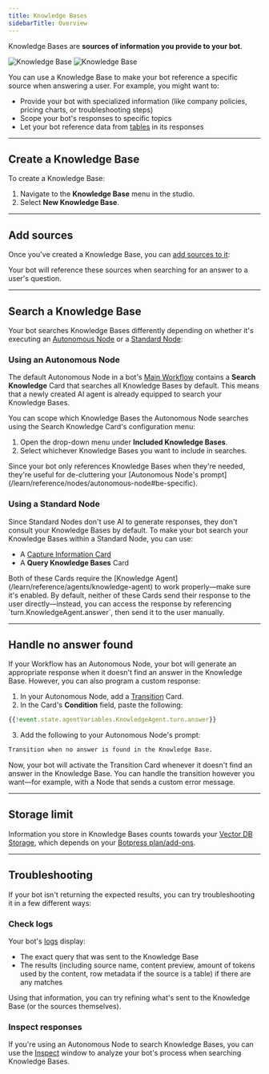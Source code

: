 ```yaml
---
title: Knowledge Bases
sidebarTitle: Overview
---
```


<Icon icon="book-open"/> Knowledge Bases are **sources of information you provide to your bot**.

<Frame>
  <img
    alt="Knowledge Base"
    className="block dark:hidden"
    src="./assets/knowledge-base.png"
  />
  <img
    alt="Knowledge Base"
    className="hidden dark:block"
    src="./assets/knowledge-base-dark.png"
  />
</Frame>

You can use a Knowledge Base to make your bot reference a specific source when answering a user. For example, you might want to:

- Provide your bot with specialized information (like company policies, pricing charts, or troubleshooting steps)
- Scope your bot's responses to specific topics
- Let your bot reference data from [tables](/learn/reference/tables) in its responses

---

## Create a Knowledge Base

To create a Knowledge Base:

1. Navigate to the <Icon icon="book-open"/> **Knowledge Base** menu in the studio.
2. Select **New Knowledge Base**.

---

## Add sources

Once you've created a Knowledge Base, you can [add sources to it](/learn/reference/knowledge-base/add-sources):

<CardGroup cols={3}>
  <Card
    title="Websites"
    icon="app-window"
    href="/learn/reference/knowledge-base/add-sources#websites"
    horizontal
  >
  </Card>
  <Card
    title="Documents"
    icon="file-text"
    href="/learn/reference/knowledge-base/add-sources#documents"
    horizontal
  >
  </Card>
  <Card
    title="Tables"
    icon="table"
    href="/learn/reference/knowledge-base/add-sources#tables"
    horizontal
  >
  </Card>
  <Card
    title="Search the web"
    icon="search"
    href="/learn/reference/knowledge-base/add-sources#search-the-web"
    horizontal
  >
  </Card>
  <Card
    title="Rich text"
    icon="type"
    href="/learn/reference/knowledge-base/add-sources#rich-text"
    horizontal
  >
  </Card>
  <Card
    title="Integrations"
    icon="boxes"
    href="/learn/reference/knowledge-base/add-sources#sources-from-integrations"
    horizontal
  >
  </Card>
</CardGroup>

Your bot will reference these sources when searching for an answer to a user's question.

---

## Search a Knowledge Base

Your bot searches Knowledge Bases differently depending on whether it's executing an [Autonomous Node](/learn/reference/nodes/autonomous-node) or a [Standard Node](/learn/reference/nodes/introduction#standard-nodes):

### Using an Autonomous Node

The default Autonomous Node in a bot's [Main Workflow](/learn/reference/workflows) contains a **Search Knowledge** Card that searches all Knowledge Bases by default. This means that a newly created AI agent is already equipped to search your Knowledge Bases.

You can scope which Knowledge Bases the Autonomous Node searches using the Search Knowledge Card's configuration menu:

1. Open the drop-down menu under **Included Knowledge Bases**.
2. Select whichever Knowledge Bases you want to include in searches.

<Tip>
  Since your bot only references Knowledge Bases when they're needed, they're useful for de-cluttering your [Autonomous Node's prompt](/learn/reference/nodes/autonomous-node#be-specific).
</Tip>

### Using a Standard Node

Since Standard Nodes don't use AI to generate responses, they don't consult your Knowledge Bases by default. To make your bot search your Knowledge Bases within a Standard Node, you can use:

- A [Capture Information Card](/learn/reference/cards/capture-information#raw-input)
- A **Query Knowledge Bases** Card

<Warning>
  Both of these Cards require the [Knowledge Agent](/learn/reference/agents/knowledge-agent) to work properly—make sure it's enabled.
</Warning>

<Note>
  By default, neither of these Cards send their response to the user directly—instead, you can access the response by referencing `turn.KnowledgeAgent.answer`, then send it to the user manually.
</Note>

---

## Handle no answer found

If your Workflow has an Autonomous Node, your bot will generate an appropriate response when it doesn't find an answer in the Knowledge Base. However, you can also program a custom response:

1. In your Autonomous Node, add a [Transition](/learn/reference/cards/flow-logic#transition) Card.
2. In the Card's **Condition** field, paste the following:

```javascript
{{!event.state.agentVariables.KnowledgeAgent.turn.answer}}
```
3. Add the following to your Autonomous Node's prompt:

```markdown
Transition when no answer is found in the Knowledge Base.
```

Now, your bot will activate the Transition Card whenever it doesn't find an answer in the Knowledge Base. You can handle the transition however you want—for example, with a Node that sends a custom error message.

---

## Storage limit

Information you store in Knowledge Bases counts towards your [Vector DB Storage](/learn/get-started/dashboard/workspace/usage#vector-db-storage), which depends on your [Botpress plan/add-ons](https://botpress.com/pricing).

---

## Troubleshooting

If your bot isn't returning the expected results, you can try troubleshooting it in a few different ways:

### Check logs

Your bot's [logs](/learn/reference/debugger-logs-json#logs) display:

- The exact query that was sent to the Knowledge Base
- The results (including source name, content preview, amount of tokens used by the content, row metadata if the source is a table) if there are any matches

Using that information, you can try refining what's sent to the Knowledge Base (or the sources themselves).

### Inspect responses

If you're using an Autonomous Node to search Knowledge Bases, you can use the [Inspect](/learn/reference/nodes/autonomous-node#check-the-inspect-window) window to analyze your bot's process when searching Knowledge Bases.
